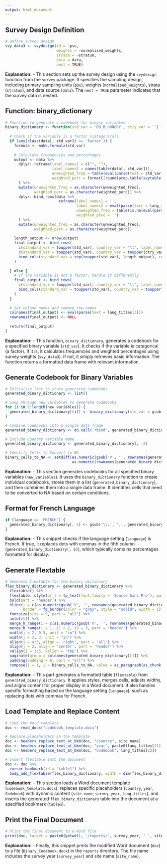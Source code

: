 ```yaml
---
output: html_document
---
```


## Survey Design Definition

```r
# Define survey design
svy_data3 <- svydesign(id = ~psu,
                       weights = ~normalised_weights,
                       strata = ~stratum,
                       data = data,
                       nest = TRUE)
```

**Explanation:**
- This section sets up the survey design using the `svydesign` function from the `survey` package. It specifies the sampling design, including primary sampling units (`psu`), weights (`normalised_weights`), strata (`stratum`), and data source (`data`). The `nest = TRUE` parameter indicates that the survey data is nested.

## Function: binary_dictionary

```r
# Function to generate a codebook for binary variables
binary_dictionary <- function(std_var = 'DB_B_HUNGRY', ctry_var = '') {
  
  # Check if the variable is a factor (categorical)
  if (any(class(data[, std_var]) == 'factor')) {
    formula <- make.formula(std_var)
    
    # Calculate frequencies and percentages
    output <- data %>% 
      dplyr::reframe(label_names1 = c("", ""),
                     label_names2 = names(table(data[, std_var])),
                     unweighted_freq = table(eval(parse(text = std_var))),
                     weighted_perc = formatC(round(prop.table(svytable(formula, design = svy_data3)) * 100, 1), format = 'f', digits = 1)
      ) %>% 
      mutate(unweighted_freq = as.character(unweighted_freq),
             weighted_perc = as.character(weighted_perc)) %>%
      dplyr::bind_rows(data %>% 
                        reframe(label_names1 = '',
                                label_names2 = eval(parse(text = lang_titles[2])),
                                unweighted_freq = table(is.na(eval(parse(text = std_var))))['TRUE'],
                                weighted_perc = '')
      ) %>%
      mutate(unweighted_freq = as.character(unweighted_freq),
             weighted_perc = as.character(weighted_perc))
    
    length_output <- nrow(output)
    final_output <- bind_rows(
      c(standard_var = toupper(std_var), country_var = '\t', label_names1 = '\t', label_names2 = '\t', unweighted_freq = '\t', weighted_perc = '\t'),
      c(standard_var = toupper(std_var), country_var = toupper(ctry_var), label_names1 = label(data[, std_var]), label_names2 = '', unweighted_freq = '', weighted_perc = ''),
      bind_cols(standard_var = rep(toupper(std_var), length_output), country_var = rep('', length_output), output)
    )
    
  } else {
    # If the variable is not a factor, handle it differently
    final_output <- bind_rows(
      c(standard_var = toupper(std_var), country_var = '\t', label_names1 = '\t', label_names2 = '\t', unweighted_freq = '\t', weighted_perc = '\t'),
      bind_cols(standard_var = toupper(std_var), country_var = toupper(ctry_var), label_names1 = label(data[, std_var]), label_names2 = '', unweighted_freq = '', weighted_perc = '')
    )
  }
  
  # Set column names and remove row names
  colnames(final_output) <- eval(parse(text = lang_titles[3]))
  rownames(final_output) <- NULL
  
  return(final_output)
}
```

**Explanation:**
- This function, `binary_dictionary`, generates a codebook for a specified binary variable (`std_var`). It checks if the variable is categorical (a factor). If it is, it calculates frequencies and weighted percentages using survey weights (`svy_data3`). If not, it simply retrieves basic information. The function returns a formatted data frame with relevant information.

## Generate Codebook for Binary Variables

```r
# Initialize list to store generated codebooks
generated_binary_dictionary <- list()

# Loop through new_variables to generate codebooks
for (i in 1:length(new_variables)) {
  generated_binary_dictionary[[i]] <- binary_dictionary(std_var = gsub('\t| ', '', new_variables[i]))
}

# Combine codebooks into a single data frame
generated_binary_dictionary <- do.call('rbind', generated_binary_dictionary) %>% as.data.frame()

# Exclude Country Variable Name
generated_binary_dictionary <- generated_binary_dictionary[, -2]

# Identify Cells to Convert to NA
binary_cells_to_NA <- setdiff(as.numeric(gsub('V', '', rownames(generated_binary_dictionary))),
                              as.numeric(rownames(generated_binary_dictionary)[generated_binary_dictionary[, 3] == '']))
```

**Explanation:**
- This section generates codebooks for all specified binary variables (`new_variables`). It uses the `binary_dictionary` function to create individual codebooks, stores them in a list (`generated_binary_dictionary`), and then combines them into a single data frame. It identifies cells that need to be converted to NA based on certain conditions.

## Format for French Language

```r
if (language == 'FRENCH') {
  generated_binary_dictionary[, 5] <- gsub('\\.', ',', generated_binary_dictionary[, 5])
}
```

**Explanation:**
- This snippet checks if the language setting (`language`) is French. If true, it replaces dots with commas in the fifth column (`generated_binary_dictionary[, 5]`), which typically contains percentages formatted for display.

## Generate Flextable

```r
# Generate flextable for the binary dictionary
flex_binary_dictionary <- generated_binary_dictionary %>% 
  flextable() %>%
  flextable::style(pr_t = fp_text(font.family = 'Source Sans Pro'), part = 'all') %>%
  bold(part = 'header') %>%
  hline(i = c(as.numeric(gsub('V', '', rownames(generated_binary_dictionary)[generated_binary_dictionary[, 3] == eval(parse(text = paste0('if (language == "ENGLISH")\n{"Missing"} else if (language == "FRENCH")\n{"Manquant"} else if (language == "SPANISH")\n{"Perdido"} else if (language == "RUSSIAN")\n{"Потерянный"} else {}')))]))), 
        border = fp_border(color = "gray", style = "solid", width = 1)) %>%
  fontsize(size = 9, part = "all") %>%
  autofit() %>%
  merge_h_range(i = c(as.numeric(gsub('V', '', rownames(generated_binary_dictionary)[generated_binary_dictionary[, 3] == '']))), j1 = 2, j2 = 5) %>%
  merge_h_range(i = 1, j1 = 2, j2 = 3, part = 'header') %>%
  width(j = 2, 0.5, unit = "in") %>%
  width(j = 3, 3, unit = "in") %>%
  align(j = 4:5, align = 'right', part = 'all') %>%
  align(j = 2, align = 'center', part = 'header') %>%
  valign(j = 1:5, valign = 'top') %>%
  paginate(group = colnames(generated_binary_dictionary)[1]) %>%
  padding(padding = 0, part = "all") %>%
  compose(j = 1, i = binary_cells_to_NA, value = as_paragraph(as_chunk(NA)))
```

**Explanation:**
- This part generates a formatted table (`flextable`) from `generated_binary_dictionary`. It applies styles, merges cells, adjusts widths, and aligns content for proper display in a Word document. It also handles specific formatting based on the language setting (`language`), such as replacing dots with commas for French.

## Load Template and Replace Content

```r
# Load the Word template
doc <- read_docx("codebook_template.docx")

# Replace placeholders in the template
doc <- headers_replace_text_at_bkm(doc, "country", site_name)
doc <- headers_replace_text_at_bkm(doc, "year", paste0(lang_titles[21], ' ', survey_year))
doc <- headers_replace_text_at_bkm(doc, "Codebook", lang_titles[22])

# Insert flextable into the document
doc <- doc %>% 
  cursor_bookmark(id = "table1") %>%
  body_add_flextable(flex_binary_dictionary, width = dim(flex_binary_dictionary)$widths * 6.5 / (flextable_dim(flex_binary_dictionary)$widths), pos = "on", align = 'left')
```

**Explanation:**
- This section loads a Word document template (`codebook_template.docx`), replaces specific placeholders (`country`, `year`, `Codebook`) with dynamic content (`site_name`, `survey_year`, `lang_titles`), and inserts the generated `flex_binary_dictionary` table into the document at a specified bookmark (`table1`).

## Print the Final Document

```r
# Print the final document to a Word file
print(doc, target = paste0(getwd(), '/reports/', survey_year, ' ', site_name, ' Binary_Codebook.docx'))
```

**Explanation:**
- Finally, this snippet prints the modified Word document (`doc`) to a file (`Binary_Codebook.docx`) in the `reports` directory. The file name includes the survey year (`survey_year`) and site name (`site_name`).
